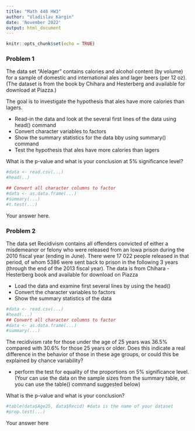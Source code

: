```yaml
---
title: "Math 448 HW3"
author: "Vladislav Kargin"
date: 'November 2022'
output: html_document
---
```


```r
knitr::opts_chunk$set(echo = TRUE)
```



### Problem 1

The data set "Alelager" contains calories and alcohol content (by volume) for a sample of domestic and international ales and lager beers (per 12 oz). (The dataset is from the book by Chihara and Hesterberg and available for download at Piazza.)

The goal is to investigate the hypothesis that ales have more calories than lagers. 

* Read-in the data and look at the several first lines of the data using head() command
* Convert character variables to factors
* Show the summary statistics for the data bby using summary() command
* Test the hypothesis that ales have more calories than lagers 

What is the p-value and what is your conclusion at 5% significance level?

```r
#data <- read.csv(...)
#head(..)

## Convert all character columns to factor
#data <- as.data.frame(...)
#summary(...)
#t.test(...)
```
 
 Your answer here.

### Problem 2

The data set Recidivism contains all offenders convicted of either a misdemeanor or felony who were released from an Iowa prison during the 2010 fiscal year (ending in June). There were 17 022 people released in that period, of whom 5386 were sent back to prison in the following 3 years (through the end of the 2013 fiscal year). 
The data is from Chihara - Hesterberg book and available for download on Piazza

* Load the data and examine first several lines by using the head()
* Convert the character variables to factors 
* Show the summary statistics of the data

```r
#data <- read.csv(...)
#head(...)
## Convert all character columns to factor
#data <- as.data.frame(...)
#summary(...)
```


The recidivism rate for those under the age of 25 years was 36.5% compared with 30.6% for those 25 years or older. Does this indicate a real difference in the behavior of those in these age groups, or could this be explained by chance variability?

* perform the test for equality of the proportions on 5% significance level. 
(Your can use the data on the sample sizes from the summary table, or you can use 
the table() command suggested below)

What is the p-value and what is your conclusion?

```r
#table(data$Age25, data$Recid) #data is the name of your dataset
#prop.test(...)
```
Your answer here